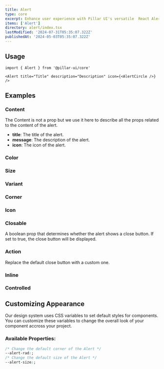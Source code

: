 ```yaml
---
title: Alert
type: core
excerpt: Enhance user experience with Pillar UI's versatile  React Alert component. Easily create customizable alert notifications for your React applications, with various styles, and options for user interaction.
items: ['Alert']
directory: alert/index.tsx
lastModified: '2024-07-31T05:35:07.322Z'
publishedAt: '2024-05-03T05:35:07.322Z'
---
```


## Usage

```tsx
import { Alert } from '@pillar-ui/core'
```

```tsx
<Alert title="Title" description="Description" icon={<AlertCircle />} />
```

## Examples

### Content

The Content is not a prop but we use it here to describe all the props related to the content of the alert.

- **title**: The title of the alert.
- **message**: The description of the alert.
- **icon**: The icon of the alert.

<Playground direction="column" name="alertContent" root="alert" />

### Color

<Prop defaultValue="d" type="'i' | 'd' | 'su' | 'se' | 'w' | 'p' | 'b' | 'o'" />

<Playground direction="column" name="alertColor" root="alert" />

### Size

<Prop defaultValue="5" type="'1' | '2' | '3' | '4' | '5' | '6' | '7' | '8' | '9'" />

<Playground direction="column" name="alertSize" root="alert" />

### Variant

<Prop defaultValue="soft" type="'shadow'  |  'solid'  |  'outline'  |  'soft'  |  'mixed'" />

<Playground direction="column" name="alertVariant" root="alert" />

### Corner

<Prop defaultValue="0" type="'0' | '1' | '2' | '3' | '4' | '5' | 'full'" />

<Playground direction="column" name="alertCorner" root="alert" />

### Icon

<Playground direction="column" name="alertIcon" root="alert" />

### Closable

A boolean prop that determines whether the alert shows a close button. If set to true, the close button will be displayed.

<Prop defaultValue="false" type="boolean'" />

<Playground direction="column" name="alertClosable" root="alert" />

### Action

Replace the default close button with a custom one.

<Playground direction="column" name="alertAction" root="alert" />

### Inline

<Prop defaultValue="false" type="boolean'" />

<Playground direction="column" name="alertInline" root="alert" />

### Controlled

<Playground direction="column" name="alertControlled" root="alert" />

## Customizing Appearance

Our design system uses CSS variables to set default styles for components. You can customize these variables to change the overall look of your component accross your project.

### Available Properties:

```css
/* Change the default corner of the Alert */
--alert-rad:;
/* Change the default size of the Alert */
--alert-size:;
```
